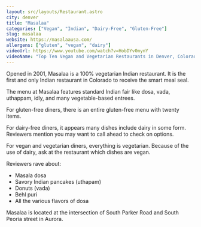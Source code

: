 ```yaml
---
layout: src/layouts/Restaurant.astro
city: denver
title: "Masalaa"
categories: ["Vegan", "Indian", "Dairy-Free", "Gluten-Free"]
slug: masalaa
website: https://masalaausa.com/
allergens: ["gluten", "vegan", "dairy"]
videoUrl: https://www.youtube.com/watch?v=HobDYv0mynY
videoName: "Top Ten Vegan and Vegetarian Restaurants in Denver, Colorado"
---
```


Opened in 2001, Masalaa is a 100% vegetarian Indian restaurant. It is the first and only Indian restaurant in Colorado to receive the smart meal seal.

The menu at Masalaa features standard Indian fair like dosa, vada, uthappam, idly, and many vegetable-based entrees.

For gluten-free diners, there is an entire gluten-free menu with twenty items.

For dairy-free diners, it appears many dishes include dairy in some form. Reviewers mention you may want to call ahead to check on options.

For vegan and vegetarian diners, everything is vegetarian. Because of the use of dairy, ask at the restaurant which dishes are vegan.

Reviewers rave about:
* Masala dosa
* Savory Indian pancakes (uthapam)
* Donuts (vada)
* Behl puri
* All the various flavors of dosa

Masalaa is located at the intersection of South Parker Road and South Peoria street in Aurora.
